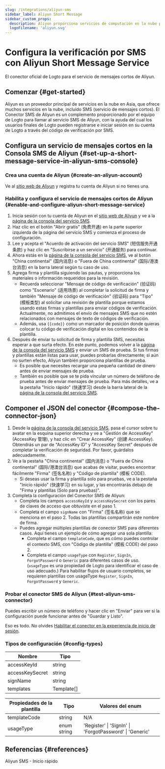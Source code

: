 ```yaml
---
slug: /integrations/aliyun-sms
sidebar_label: Aliyun Short Message
sidebar_custom_props:
  description: Aliyun proporciona servicios de computación en la nube para negocios en línea.
  logoFilename: 'aliyun.svg'
---
```



# Configura la verificación por SMS con Aliyun Short Message Service

El conector oficial de Logto para el servicio de mensajes cortos de Aliyun.

<GuideTip />

## Comenzar \{#get-started}

Aliyun es un proveedor principal de servicios en la nube en Asia, que ofrece muchos servicios en la nube, incluido SMS (servicio de mensajes cortos). El Conector SMS de Aliyun es un complemento proporcionado por el equipo de Logto para llamar al servicio SMS de Aliyun, con la ayuda del cual los usuarios finales de Logto pueden registrarse e iniciar sesión en su cuenta de Logto a través del código de verificación por SMS.

## Configura un servicio de mensajes cortos en la Consola SMS de Aliyun \{#set-up-a-short-message-service-in-aliyun-sms-console}

### Crea una cuenta de Aliyun \{#create-an-aliyun-account}

Ve al [sitio web de Aliyun](https://cn.aliyun.com/) y registra tu cuenta de Aliyun si no tienes una.

### Habilita y configura el servicio de mensajes cortos de Aliyun \{#enable-and-configure-aliyun-short-message-service}

1. Inicia sesión con tu cuenta de Aliyun en el [sitio web de Aliyun](https://cn.aliyun.com/) y ve a la [página de la consola del servicio SMS](https://www.aliyun.com/product/sms).
2. Haz clic en el botón "Abrir gratis" (免费开通) en la parte superior izquierda de la página del servicio SMS y comienza el proceso de configuración.
3. Lee y acepta el "Acuerdo de activación del servicio SMS" (短信服务开通条款) y haz clic en "Suscribirse a un servicio" (开通服务) para continuar.
4. Ahora estás en la [página de la consola del servicio SMS](https://dysms.console.aliyun.com/overview), ve al botón "China continental" (国内消息) o "Fuera de China continental" (国际/港澳台消息) en la barra lateral según tu caso de uso.
5. Agrega firma y plantilla siguiendo las pautas, y proporciona los materiales o información requeridos para la revisión.
   - Recuerda seleccionar "Mensaje de código de verificación" (验证码) como "Escenario" (适用场景) al completar la solicitud de firma y también "Mensaje de código de verificación" (验证码) para "Tipo" (模板类型) al solicitar una revisión de plantilla porque estamos usando estas firmas y plantillas para enviar códigos de verificación. Actualmente, no admitimos el envío de mensajes SMS que no estén relacionados con mensajes de texto de códigos de verificación.
   - Además, usa `{{code}}` como un marcador de posición donde quieras colocar tu código de verificación digital en los contenidos de la plantilla.
6. Después de enviar tu solicitud de firma y plantilla SMS, necesitas esperar a que surta efecto. En este punto, podemos volver a la [página de la consola del servicio SMS](https://dysms.console.aliyun.com/overview) y enviar un SMS de prueba. Si tus firmas y plantillas están listas para usar, puedes probarlas directamente; si aún no surten efecto, Aliyun también proporciona plantillas de prueba.
   - Es posible que necesites recargar una pequeña cantidad de dinero antes de enviar mensajes de prueba.
   - También es posible que se te pida vincular un número de teléfono de prueba antes de enviar mensajes de prueba. Para más detalles, ve a la pestaña "Inicio rápido" (快速学习) desde la barra lateral de la [página de la consola del servicio SMS](https://dysms.console.aliyun.com/overview).

## Componer el JSON del conector \{#compose-the-connector-json}

1. Desde la [página de la consola del servicio SMS](https://dysms.console.aliyun.com/overview), pasa el cursor sobre tu avatar en la esquina superior derecha y ve a "Gestión de AccessKey" (AccessKey 管理), y haz clic en "Crear AccessKey" (创建 AccessKey). Obtendrás un par de "AccessKey ID" y "AccessKey Secret" después de completar la verificación de seguridad. Por favor, guárdalos adecuadamente.
2. Ve a la pestaña "China continental" (国内消息) o "Fuera de China continental" (国际/港澳台消息) que acabas de visitar, puedes encontrar fácilmente "Firma" (签名名称) y "Código de plantilla" (模板 CODE).
   - Si deseas usar la firma y plantilla solo para pruebas, ve a la pestaña "Inicio rápido" (快速学习) en su lugar, y las encontrarás debajo de "Firma y plantillas (Solo para pruebas)".
3. Completa la configuración del Conector SMS de Aliyun:
   - Completa los campos `accessKeyId` y `accessKeySecret` con los pares de claves de acceso que obtuviste en el paso 1.
   - Completa el campo `signName` con "Firma" (签名名称) que se menciona en el paso 2. Todas las plantillas compartirán este nombre de firma.
   - Puedes agregar múltiples plantillas de conector SMS para diferentes casos. Aquí tienes un ejemplo de cómo agregar una sola plantilla:
     - Completa el campo `templateCode`, que es cómo puedes controlar el contexto SMS, con "Código de plantilla" (模板 CODE) del paso 2.
     - Completa el campo `usageType` con `Register`, `SignIn`, `ForgotPassword` o `Generic` para diferentes casos de uso. (`usageType` es una propiedad de Logto para identificar el caso de uso adecuado.) Para habilitar flujos de usuario completos, se requieren plantillas con usageType `Register`, `SignIn`, `ForgotPassword` y `Generic`.

### Probar el conector SMS de Aliyun \{#test-aliyun-sms-connector}

Puedes escribir un número de teléfono y hacer clic en "Enviar" para ver si la configuración puede funcionar antes de "Guardar y Listo".

Eso es todo. No olvides [Habilitar el conector en la experiencia de inicio de sesión](/connectors/sms-connectors/#enable-phone-number-sign-up-or-sign-in).

### Tipos de configuración \{#config-types}

| Nombre          | Tipo       |
| --------------- | ---------- |
| accessKeyId     | string     |
| accessKeySecret | string     |
| signName        | string     |
| templates       | Template[] |

| Propiedades de la plantilla | Tipo        | Valores del enum                                        |
| --------------------------- | ----------- | ------------------------------------------------------- |
| templateCode                | string      | N/A                                                     |
| usageType                   | enum string | 'Register' \| 'SignIn' \| 'ForgotPassword' \| 'Generic' |

## Referencias \{#references}

<Url href="https://dysms.console.aliyun.com/quickstart">Aliyun SMS - Inicio rápido</Url>
